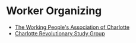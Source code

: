 # Worker Organizing

- [The Working People's Association of Charlotte](https://www.instagram.com/workingpeopleclt?igsh=MzRlODBiNWFlZA==)
- [Charlotte Revolutionary Study Group](https://www.instagram.com/cltrevstudy/)